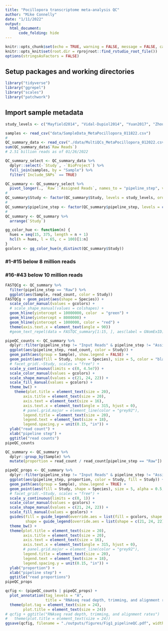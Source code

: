 ```yaml
---
title: "Pocillopora transcriptome meta-analysis QC"
author: "Mike Connelly"
date: "1/11/2022"
output: 
  html_document:
      code_folding: hide
---
```


```r
knitr::opts_chunk$set(echo = TRUE, warning = FALSE, message = FALSE, cache = TRUE)
knitr::opts_knit$set(root.dir = rprojroot::find_rstudio_root_file())
options(stringsAsFactors = FALSE)
```

## Setup packages and working directories
```r
library("tidyverse")
library("ggrepel")
library("scales")
library("patchwork")
```

## Import sample metadata
```r
study_levels <- c("Mayfield2014", "Vidal-Dupiol2014", "Yuan2017", "Zhou2017", "Brener-Raffali2018", "Tang2018", "Wecker2018", "Zhou2018", "Poquita-Du2019", "Zhou2019", "ConnellyEAPSI", "Chuang-Mitarai2020", "Li2020")
```
```r
samples <- read_csv("data/SampleData_MetaPocillopora_011822.csv") 
#
QC_summary_data <- read_csv("./data/MultiQCs_MetaPocillopora_012022.csv") #%>%
sum(QC_summary_data$`Raw Reads`)
# 2.51 billion reads as of 01/26/2022
```
```r
QC_summary_select <- QC_summary_data %>% 
  dplyr::select(-`Study`, -`BioProject`) %>% 
  full_join(samples, by = "Sample") %>%
  filter(`Include_SNPs` == TRUE)

QC_summary <- QC_summary_select %>%
  pivot_longer(., `Raw`:`Assigned Reads`, names_to = "pipeline_step", values_to = "read_count") 
#
QC_summary$Study <- factor(QC_summary$Study, levels = study_levels, ordered = TRUE)
#
QC_summary$pipeline_step <- factor(QC_summary$pipeline_step, levels = c("Raw", "Trimmed", "Aligned", "Input Reads", "Assigned Reads"), ordered = TRUE)
#
QC_summary <- QC_summary %>% 
  arrange(`Study`)
```

```r
gg_color_hue <- function(n) {
  hues = seq(15, 375, length = n + 1)
  hcl(h = hues, l = 65, c = 100)[1:n]
}
gcolors <- gg_color_hue(n_distinct(QC_summary$Study))
```


### #1-#15 below 8 million reads
### #16-#43 below 10 million reads

```r
FASTQCg <- QC_summary %>% 
  filter(pipeline_step == "Raw") %>%
  ggplot(aes(Sample, read_count, color = Study))
FASTQCg + geom_point(aes(shape = Species)) + 
  scale_color_manual(values = gcolors) +
  # scale_shape_manual(values = colshapes) +
  geom_hline(yintercept = 10000000, color  = "green") +
  geom_hline(yintercept = 8000000) + 
  geom_hline(yintercept = 1000000, color = "red") +
  theme(axis.text.x = element_text(angle = 90))
  #geom_text_repel(data = FASTQC_summary[1:15, ], aes(label = GNomExID), color = "black", size = 3, box.padding = unit(0.5, "lines")
```

```r
pipeQC_counts <- QC_summary %>%
  dplyr::filter(pipeline_step != "Input Reads" & pipeline_step != "Assigned Reads") %>%
  ggplot(aes(pipeline_step, read_count, color = Study)) +
  geom_path(aes(group = Sample), show.legend = FALSE) +
  geom_point(aes(fill = Study, shape = Species), size = 5, color = "black", alpha = 0.5, stroke = 0.5, show.legend = FALSE) + 
  # facet_grid(.~Study, scales = "free") +
  scale_y_continuous(limits = c(0, 4.5e7)) +
  scale_color_manual(values = gcolors) +
  scale_shape_manual(values = c(21, 24, 22)) +
  scale_fill_manual(values = gcolors) +
  theme_bw() +
    theme(plot.title = element_text(size = 20),
        axis.title = element_text(size = 20),
        axis.text = element_text(size = 16),
        axis.text.x = element_text(angle = 315, hjust = 0),
        # panel.grid.major = element_line(color = "grey92"),
        legend.title = element_text(size = 20),
        legend.text = element_text(size = 18),
        legend.spacing.y = unit(0.15, "in")) +
  ylab("read count") +
  xlab("pipeline step") + 
  ggtitle("read counts")
pipeQC_counts
```

```r
QC_summary <- QC_summary %>% 
  dplyr::group_by(Sample) %>%
  mutate(proportion = read_count / read_count[pipeline_step == "Raw"])
```
```r
pipeQC_props <- QC_summary %>%
  dplyr::filter(pipeline_step != "Input Reads" & pipeline_step != "Assigned Reads") %>%
  ggplot(aes(pipeline_step, proportion, color = Study, fill = Study)) +
  geom_path(aes(group = Sample), show.legend = TRUE) +
  geom_point(aes(fill = Study, shape = Species), size = 5, alpha = 0.5, stroke = 0.5, color = "black", show.legend = TRUE) + 
  # facet_grid(.~Study, scales = "free") +
  scale_y_continuous(limits = c(0, 1)) +
  scale_color_manual(values = gcolors) +
  scale_shape_manual(values = c(21, 24, 22)) +
  scale_fill_manual(values = gcolors) +
  guides(fill = guide_legend(override.aes = list(fill = gcolors, shape = 21, stroke = 0.5)),
         shape = guide_legend(override.aes = list(shape = c(21, 24, 22), alpha = 0.5, stroke = 0.5, fill = "black"))) +
  theme_bw() +
  theme(plot.title = element_text(size = 20),
        axis.title = element_text(size = 20),
        axis.text = element_text(size = 16),
        axis.text.x = element_text(angle = 315, hjust = 0),
        # panel.grid.major = element_line(color = "grey92"),
        legend.title = element_text(size = 20),
        legend.text = element_text(size = 18),
        legend.spacing.y = unit(0.15, "in")) +
  ylab("proportion") +
  xlab("pipeline step") + 
  ggtitle("read proportions")
pipeQC_props
```
```r
qcfig <- (pipeQC_counts | pipeQC_props) + 
  plot_annotation(tag_levels = "A",
                  title = "RNAseq read depth, trimming, and alignment rates") &
  theme(plot.tag = element_text(size = 24),
        plot.title = element_text(size = 24))
# qcfig + ggtitle("RNAseq read depth, trimming, and alignment rates")
#   theme(plot.title = element_text(size = 24))
ggsave(qcfig, filename = "./outputs/figures/Fig1_pipelineQC.pdf", width = 12, height = 7, units = "in", device = "pdf")
```

